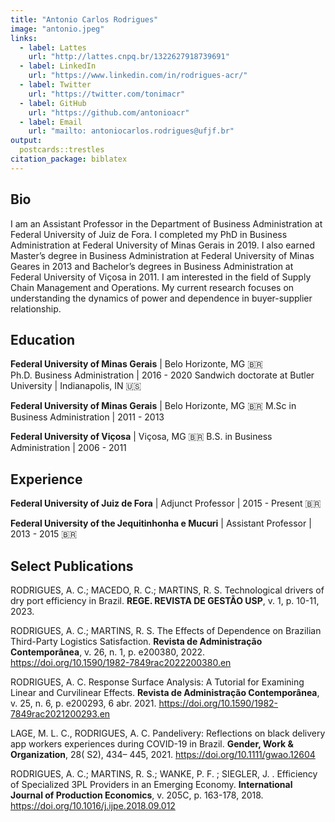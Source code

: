 ```yaml
---
title: "Antonio Carlos Rodrigues"
image: "antonio.jpeg"
links:
  - label: Lattes
    url: "http://lattes.cnpq.br/1322627918739691"
  - label: LinkedIn
    url: "https://www.linkedin.com/in/rodrigues-acr/"
  - label: Twitter
    url: "https://twitter.com/tonimacr"
  - label: GitHub
    url: "https://github.com/antonioacr"
  - label: Email
    url: "mailto: antoniocarlos.rodrigues@ufjf.br"
output:
  postcards::trestles
citation_package: biblatex
---
```

 
## Bio

I am an Assistant Professor in the Department of Business Administration at Federal University of Juiz de Fora. I completed my PhD in Business Administration at Federal University of Minas Gerais in 2019. I also earned Master’s degree in Business Administration at Federal University of Minas Geares in 2013 and Bachelor’s degrees in Business Administration at Federal University of Viçosa in 2011. I am interested in the field of Supply Chain Management and Operations. My current research focuses on understanding the dynamics of power and dependence in buyer-supplier relationship.


## Education

**Federal University of Minas Gerais** | Belo Horizonte, MG 🇧🇷
Ph.D. Business Administration | 2016 - 2020 
Sandwich doctorate at Butler University | Indianapolis, IN 🇺🇸

**Federal University of Minas Gerais** | Belo Horizonte, MG 🇧🇷
M.Sc in Business Administration | 2011 - 2013

**Federal University of Viçosa** | Viçosa, MG 🇧🇷
B.S. in Business Administration | 2006 - 2011


## Experience

**Federal University of Juiz de Fora** | Adjunct Professor | 2015 - Present 🇧🇷

**Federal University of the Jequitinhonha e Mucuri** | Assistant Professor | 2013 - 2015 🇧🇷


## Select Publications

RODRIGUES, A. C.; MACEDO, R. C.; MARTINS, R. S. Technological drivers of dry port efficiency in Brazil. **REGE. REVISTA DE GESTÃO USP**, v. 1, p. 10-11, 2023.

RODRIGUES, A. C.; MARTINS, R. S. The Effects of Dependence on Brazilian Third-Party Logistics Satisfaction. **Revista de Administração Contemporânea**, v. 26, n. 1, p. e200380, 2022. <https://doi.org/10.1590/1982-7849rac2022200380.en>

RODRIGUES, A. C. Response Surface Analysis: A Tutorial for Examining Linear and Curvilinear Effects. **Revista de Administração Contemporânea**, v. 25, n. 6, p. e200293, 6 abr. 2021. <https://doi.org/10.1590/1982-7849rac2021200293.en>
 
LAGE, M. L. C., RODRIGUES, A. C. Pandelivery: Reflections on black delivery app workers experiences during COVID-19 in Brazil. **Gender, Work & Organization**, 28( S2), 434– 445, 2021. <https://doi.org/10.1111/gwao.12604>

RODRIGUES, A. C.; MARTINS, R. S.; WANKE, P. F. ; SIEGLER, J. . Efficiency of Specialized 3PL Providers in an Emerging Economy. **International Journal of Production Economics**, v. 205C, p. 163-178, 2018. <https://doi.org/10.1016/j.ijpe.2018.09.012>

